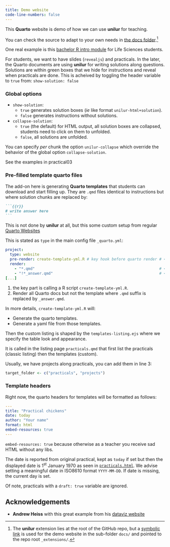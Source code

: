 ```yaml
---
title: Demo website
code-line-numbers: false
---
```


This **Quarto** website is demo of how we can use **unilur** for teaching.

You can check the source to adapt to your own needs in [the docs folder](https://github.com/ginolhac/unilur/tree/main/docs).[^1]

One real example is this [bachelor R intro module](https://basv53.uni.lu) for Life Sciences students.

For students, we want to have slides (`revealjs`) and practicals.
In the later, the Quarto documents are using **unilur** for writing solutions along questions. 
Solutions are within green boxes that we hide for instructions and reveal when practicals are done.
This is acheived by toggling the header variable to `true` from: `show-solution: false`

### Global options


- `show-solution`:
    + `true` generates solution boxes (_ie_ like format `unilur-html+solution`). 
    + `false` generates instructions without solutions.
- `collapse-solution`:
    + `true` (the default) for HTML output, all solution boxes are collapsed, students need to click on them to unfolded.
    + `false`, all solutions are unfolded.

::: {.callout-tip}

You can specify _per_ chunk the option `unilur-collapse` which override the behavior of the global option `collapse-solution`. 

See the examples in practical03
:::

### Pre-filled template quarto files

The add-on here is generating **Quarto templates** that students can download and start filling up.
They are `.qmd` files identical to instructions but where solution chunks are replaced by:

```` markdown
```{{r}}
# write answer here
```
````

This is not done by **unilur** at all, but this some custom setup from regular [Quarto Websites](https://quarto.org/docs/websites/)

This is stated as `type` in the main config file `_quarto.yml`:

``` yaml
project:
  type: website
  pre-render: create-template-yml.R # key hook before quarto render # <1>
  render:
    - "*.qmd"                                                       # <2>
    - "!*_answer.qmd"                                               # <2>
[...]
```

1. the key part is calling a R script `create-template-yml.R`.
2. Render all Quarto docs but not the template where `.qmd` suffix is replaced by `_answer.qmd`.

In more details, `create-template-yml.R` will:

- Generate the quarto templates.
- Generate a yaml file from those templates.

Then the custom listing is shaped by the `templates-listing.ejs` where we specify the table look and appearance.

It is called in the listing page `practicals.qmd` that first list the practicals (classic listing) then the templates (custom).

Usually, we have projects along practicals, you can add them in line 3:

``` r
target_folder <- c("practicals", "projects")
```



### Template headers

Right now, the quarto headers for templates will be formatted as follows:

``` yaml
---
title: "Practical chickens"
date: today
author: "Your name"
format: html
embed-resources: true
---
```

`embed-resources: true` because otherwise as a teacher you receive sad HTML without any libs.

The date is reported from original practical, kept as `today` 
if set but then the displayed date is 1^st^ January 1970 as seen in [`practicals.html`](practicals.html). 
We advise setting a meaningful date in ISO8610 format `YYYY-MM-DD`.
If date is missing, the current day is set.

Of note, practicals with a `draft: true` variable are ignored.


## Acknowledgements

- **Andrew Heiss** with this great example from his [dataviz website](https://github.com/andrewheiss/datavizsp25.classes.andrewheiss.com/blob/main/data/extract-news-headings.R)


[^1]: The **unilur** extension lies at the root of the GitHub repo, but a [symbolic link](https://en.wikipedia.org/wiki/Symbolic_link) 
is used for the demo website in the sub-folder `docs/` and pointed to the repo root `_extensions/`.